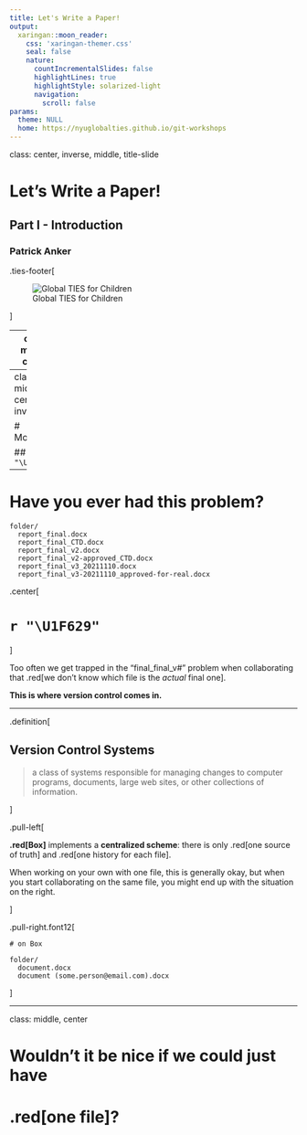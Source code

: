 ```yaml
---
title: Let's Write a Paper!
output:
  xaringan::moon_reader:
    css: 'xaringan-themer.css'
    seal: false
    nature:
      countIncrementalSlides: false
      highlightLines: true
      highlightStyle: solarized-light
      navigation:
        scroll: false
params:
  theme: NULL
  home: https://nyuglobalties.github.io/git-workshops
---
```

class: center, inverse, middle, title-slide

# Let's Write a Paper!

## Part I - Introduction

### Patrick Anker

.ties-footer[

![Global TIES for Children](images/ties-lockup-short-white.png)

]

---
class: middle, center

## Before we begin..

If you'd like to download any of the materials for this presentation, check out

**>> [the workshop's website](`r params$home`)<<**

### `r "\U1F680"`

---
class: middle, center, inverse

# Motivation

## `r "\U1F914"`

---

# Have you ever had this problem?

```
folder/
  report_final.docx
  report_final_CTD.docx
  report_final_v2.docx
  report_final_v2-approved_CTD.docx
  report_final_v3_20211110.docx
  report_final_v3-20211110_approved-for-real.docx
```

.center[

# `r "\U1F629"`

]

Too often we get trapped in the "final_final_v#" problem when collaborating that .red[we don't know which file is the _actual_ final one].

**This is where version control comes in.**

---

.definition[

## Version Control Systems

> a class of systems responsible for managing changes to computer programs, documents, large web sites, or other collections of information.

]

.pull-left[

**.red[Box]** implements a **centralized scheme**: there is only .red[one source of truth] and .red[one history for each file]. 

When working on your own with one file, this is generally okay, but when you start collaborating on the same file, you might end up with the situation on the right.

]

.pull-right.font12[

```
# on Box

folder/
  document.docx
  document (some.person@email.com).docx
```

]

---
class: middle, center

# Wouldn't it be nice if we could just have
# .red[one file]?
